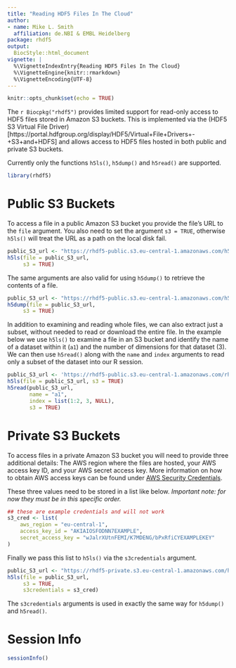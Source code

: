 ```yaml
---
title: "Reading HDF5 Files In The Cloud"
author:
- name: Mike L. Smith
  affiliation: de.NBI & EMBL Heidelberg
package: rhdf5
output:
  BiocStyle::html_document
vignette: |
  %\VignetteIndexEntry{Reading HDF5 Files In The Cloud}
  %\VignetteEngine{knitr::rmarkdown}
  %\VignetteEncoding{UTF-8}
---
```


```r
knitr::opts_chunk$set(echo = TRUE)
```

The `r Biocpkg("rhdf5")` provides limited support for read-only access to HDF5 files stored in Amazon S3 buckets.  This is implemented via the (HDF5 S3 Virtual File Driver)[https://portal.hdfgroup.org/display/HDF5/Virtual+File+Drivers+-+S3+and+HDFS] and allows access to HDF5 files hosted in both public and private S3 buckets.  

Currently only the functions `h5ls()`, `h5dump()` and `h5read()` are supported.

```r
library(rhdf5)
```

# Public S3 Buckets

To access a file in a public Amazon S3 bucket you provide the file's URL to the `file` argument.  You also need to set the argument `s3 = TRUE`, otherwise `h5ls()` will treat the URL as a path on the local disk fail.

```r
public_S3_url <- "https://rhdf5-public.s3.eu-central-1.amazonaws.com/h5ex_t_array.h5"
h5ls(file = public_S3_url,
     s3 = TRUE)
```

The same arguments are also valid for using `h5dump()` to retrieve the contents of a file.

```r
public_S3_url <- "https://rhdf5-public.s3.eu-central-1.amazonaws.com/h5ex_t_cmpd.h5"
h5dump(file = public_S3_url,
     s3 = TRUE)
```

In addition to examining and reading whole files, we can also extract just a subset, without needed to read or download the entire file.  In the example below we use `h5ls()` to examine a file in an S3 bucket and identify the name of a dataset within it (`a1`) and the number of dimensions for that dataset (3).  We can then use `h5read()` along with the `name` and `index` arguments to read only a subset of the dataset into our R session.

```r
public_S3_url <- 'https://rhdf5-public.s3.eu-central-1.amazonaws.com/rhdf5ex_t_float_3d.h5'
h5ls(file = public_S3_url, s3 = TRUE)
h5read(public_S3_url, 
       name = "a1", 
       index = list(1:2, 3, NULL),
       s3 = TRUE)
```

# Private S3 Buckets

To access files in a private Amazon S3 bucket you will need to provide three additional details: The AWS region where the files are hosted, your AWS access key ID, and your AWS secret access key.  More information on how to obtain AWS access keys can be found under [AWS Security Credentials](https://docs.aws.amazon.com/general/latest/gr/aws-sec-cred-types.html#access-keys-and-secret-access-keys).

These three values need to be stored in a list like below.  *Important note: for now they must be in this specific order.*

```r
## these are example credentials and will not work
s3_cred <- list(
    aws_region = "eu-central-1",
    access_key_id = "AKIAIOSFODNN7EXAMPLE",
    secret_access_key = "wJalrXUtnFEMI/K7MDENG/bPxRfiCYEXAMPLEKEY"
)
```

Finally we pass this list to `h5ls()` via the `s3credentials` argument.  

```r
public_S3_url <- "https://rhdf5-private.s3.eu-central-1.amazonaws.com/h5ex_t_array.h5"
h5ls(file = public_S3_url,
     s3 = TRUE,
     s3credentials = s3_cred)
```

The `s3credentials` arguments is used in exactly the same way for `h5dump()` and `h5read()`.

# Session Info
```r
sessionInfo()
```

